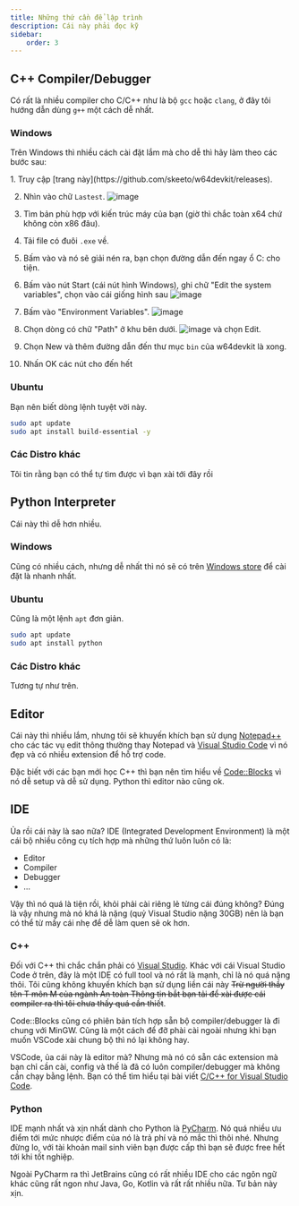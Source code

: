 ```yaml
---
title: Những thứ cần để lập trình
description: Cái này phải đọc kỹ
sidebar:
    order: 3
---
```



## C++ Compiler/Debugger
Có rất là nhiều compiler cho C/C++ như là bộ `gcc` hoặc `clang`, ở đây tôi hướng dẫn dùng `g++` một cách dễ nhất.

### Windows
Trên Windows thì nhiều cách cài đặt lắm mà cho dễ thì hãy làm theo các bước sau:

<Steps>
1. Truy cập [trang này](https://github.com/skeeto/w64devkit/releases).

2. Nhìn vào chữ `Lastest`. ![image](./assets/Prerequisites/img/w64dev.png)

3. Tìm bản phù hợp với kiến trúc máy của bạn (giờ thì chắc toàn x64 chứ không còn x86 đâu).

4. Tải file có đuôi `.exe` về.

5. Bấm vào và nó sẽ giải nén ra, bạn chọn đường dẫn đến ngay ổ C: cho tiện.

6. Bấm vào nút Start (cái nút hình Windows), ghi chữ "Edit the system variables", chọn vào cái giống hình sau ![image](./assets/Prerequisites/img/path.png)

7. Bấm vào "Environment Variables". ![image](./assets/Prerequisites/img/env.png)

8. Chọn dòng có chữ "Path" ở khu bên dưới. ![image](./assets/Prerequisites/img/system.png) và chọn Edit.

9. Chọn New và thêm đường dẫn đến thư mục `bin` của w64devkit là xong.

10. Nhấn OK các nút cho đến hết
</Steps>

### Ubuntu
Bạn nên biết dòng lệnh tuyệt vời này.

```sh 
sudo apt update
sudo apt install build-essential -y
```

### Các Distro khác
Tôi tin rằng bạn có thể tự tìm được vì bạn xài tới đây rồi

## Python Interpreter
Cái này thì dễ hơn nhiều.

### Windows
Cũng có nhiều cách, nhưng dễ nhất thì nó sẽ có trên [Windows store](https://apps.microsoft.com/detail/9NCVDN91XZQP) để cài đặt là nhanh nhất.

### Ubuntu
Cũng là một lệnh `apt` đơn giản.

```sh
sudo apt update
sudo apt install python
```

### Các Distro khác
Tương tự như trên.

## Editor
Cái này thì nhiều lắm, nhưng tôi sẽ khuyến khích bạn sử dụng [Notepad++](https://notepad-plus-plus.org/downloads/) cho các tác vụ edit thông thường thay Notepad và [Visual Studio Code](https://code.visualstudio.com/) vì nó đẹp và có nhiều extension để hỗ trợ code.

Đặc biết với các bạn mới học C++ thì bạn nên tìm hiểu về [Code::Blocks](https://www.codeblocks.org/) vì nó dễ setup và dễ sử dụng. Python thì editor nào cũng ok.

## IDE
Ủa rồi cái này là sao nữa? IDE (Integrated Development Environment) là một cái bộ nhiều công cụ tích hợp mà những thứ luôn luôn có là:
- Editor
- Compiler
- Debugger 
- ...

Vậy thì nó quá là tiện rồi, khỏi phải cài riêng lẻ từng cái đúng không? Đúng là vậy nhưng mà nó khá là nặng (quỷ Visual Studio nặng 30GB) nên là bạn có thể từ mấy cái nhẹ để dễ làm quen sẽ ok hơn.

### C++
Đối với C++ thì chắc chắn phải có [Visual Studio](https://visualstudio.microsoft.com/). Khác với cái Visual Studio Code ở trên, đây là một IDE có full tool và nó rất là mạnh, chỉ là nó quá nặng thôi. Tôi cũng không khuyến khích bạn sử dụng liền cái này ~~Trừ người thầy tên T môn M của ngành An toàn Thông tin bắt bạn tải để xài được cái compiler ra thì tôi chưa thấy quá cần thiết~~.

Code::Blocks cũng có phiên bản tích hợp sẵn bộ compiler/debugger là đi chung với MinGW. Cũng là một cách để đỡ phài cài ngoài nhưng khi bạn muốn VSCode xài chung bộ thì nó lại không hay.

VSCode, ủa cái này là editor mà? Nhưng mà nó có sẵn các extension mà bạn chỉ cần cài, config và thế là đã có luôn compiler/debugger mà không cần chạy bằng lệnh. Bạn có thể tìm hiểu tại bài viết [C/C++ for Visual Studio Code](https://code.visualstudio.com/languages/cpp).

### Python
IDE mạnh nhất và xịn nhất dành cho Python là [PyCharm](https://www.jetbrains.com/pycharm/). Nó quá nhiều ưu điểm tới mức nhược điểm của nó là trả phí và nó mắc thì thôi nhé. Nhưng đừng lo, với tài khoản mail sinh viên bạn được cấp thì bạn sẽ được free hết tới khi tốt nghiệp.

Ngoài PyCharm ra thì JetBrains cũng có rất nhiều IDE cho các ngôn ngữ khác cũng rất ngon như Java, Go, Kotlin và rất rất nhiều nữa. Tư bản này xịn.